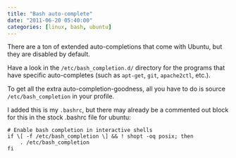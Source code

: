 ```yaml
---
title: "Bash auto-complete"
date: "2011-06-20 05:40:00"
categories: [linux, bash, ubuntu]
---
```


There are a ton of extended auto-completions that come with Ubuntu, but they are disabled by default.

Have a look in the `/etc/bash_completion.d/` directory for the programs that have specific auto-completes (such as `apt-get`, `git`, `apache2ctl`, etc.).

To get all the extra auto-completion-goodness, all you have to do is source `/etc/bash_completion` in your profile.

I added this is my `.bashrc`, but there may already be a commented out block for this in the stock .bashrc file for ubuntu:

```
# Enable bash completion in interactive shells
if \[ -f /etc/bash_completion \] && ! shopt -oq posix; then
    . /etc/bash_completion
fi
```
